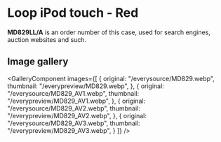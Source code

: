 
# Loop iPod touch - Red

<Callout type='info' emoji='👉🏻'>**MD829LL/A** is an order number of this case, used for search engines, auction websites and such.</Callout>

## Image gallery

<GalleryComponent
    images={[
      {
        original: "/everysource/MD829.webp",
        thumbnail: "/everypreview/MD829.webp",
      },
      {
        original: "/everysource/MD829_AV1.webp",
        thumbnail: "/everypreview/MD829_AV1.webp",
      },
      {
        original: "/everysource/MD829_AV2.webp",
        thumbnail: "/everypreview/MD829_AV2.webp",
      },
      {
        original: "/everysource/MD829_AV3.webp",
        thumbnail: "/everypreview/MD829_AV3.webp",
      }
    ]}
  />
